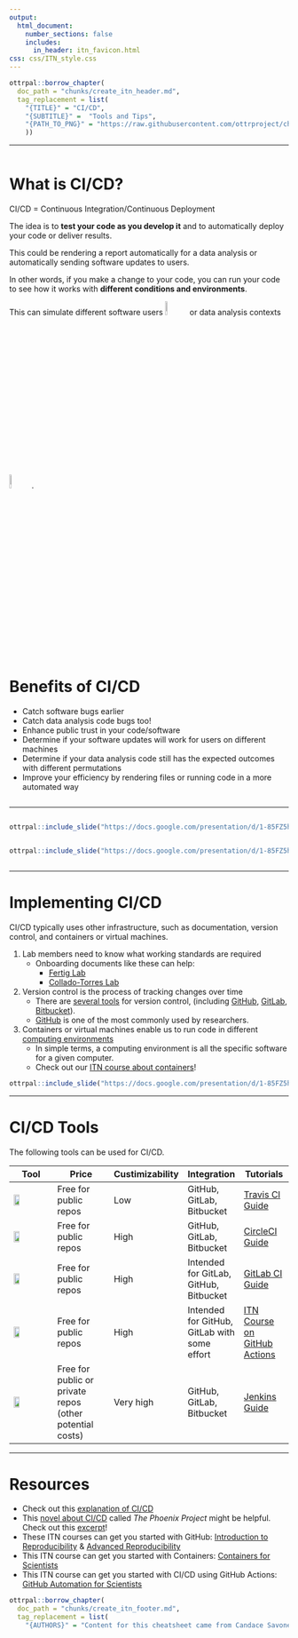```yaml
---
output:
  html_document:
    number_sections: false
    includes:
      in_header: itn_favicon.html
css: css/ITN_style.css
---
```


```r
ottrpal::borrow_chapter(
  doc_path = "chunks/create_itn_header.md",
  tag_replacement = list(
    "{TITLE}" = "CI/CD", 
    "{SUBTITLE}" =  "Tools and Tips",
    "{PATH_TO_PNG}" = "https://raw.githubusercontent.com/ottrproject/cheatsheets/refs/heads/main/pngs/cicd.png"
    ))
```

<hr>



<div class="row">
<div class="column">
# What is CI/CD?

CI/CD = Continuous Integration/Continuous Deployment

The idea is to **test your code as you develop it** and to automatically deploy your code or deliver results. 

This could be rendering a report automatically for a data analysis or automatically sending software updates to users.

In other words, if you make a change to your code, you can run your code to see how it works with **different conditions and environments**.

This can simulate different software users <img src="https://www.iconpacks.net/icons/1/free-icon-user-group-296.png" width = 8%>  or data analysis contexts <img src="https://www.iconpacks.net/icons/4/free-icon-laptop-settings-12589.png" width = 8%>.



</div>

<div class="column">

# Benefits of CI/CD

- Catch software bugs earlier
- Catch data analysis code bugs too!
- Enhance public trust in your code/software
- Determine if your software updates will work for users on different machines
- Determine if your data analysis code still has the expected outcomes with different permutations
- Improve your efficiency by rendering files or running code in a more automated way

</div>

</div>

<hr>

<div class="row">
<div class="column">
```r
ottrpal::include_slide("https://docs.google.com/presentation/d/1-85FZ5hpKKXdqq0bnWPNKO6Mkb9IzSr6N4Je9Y3S_6g/edit?slide=id.g35279513746_0_2350#slide=id.g35279513746_0_2350")
```
</div>
<div class="column">
```r
ottrpal::include_slide("https://docs.google.com/presentation/d/1-85FZ5hpKKXdqq0bnWPNKO6Mkb9IzSr6N4Je9Y3S_6g/edit?slide=id.g35279513746_0_2381#slide=id.g35279513746_0_2381")
```

</div>

</div>

<hr>

# Implementing CI/CD

CI/CD typically uses other infrastructure, such as documentation, version control, and containers or virtual machines.

1) Lab members need to know what working standards are required
    - Onboarding documents like these can help: 
      - [Fertig Lab](https://fertiglab.github.io/onboarding/)
      - [Collado-Torres Lab](https://lcolladotor.github.io/bioc_team_ds/onboarding.html)

2) Version control is the process of tracking changes over time
    - There are [several tools](https://icubetechnolabs.com/github-vs-gitlab-vs-bitbucket-which-version-control-system-is-right-for-you/) for version control, (including [GitHub](https://github.com/), [GitLab](https://about.gitlab.com/topics/version-control/), [Bitbucket](https://bitbucket.org/product/version-control-software)).
    - [GitHub](https://github.com/) is one of the most commonly used by researchers.

3) Containers or virtual machines enable us to run code in different [computing environments](https://hutchdatascience.org/Containers_for_Scientists/02-why-containers.html)
    - In simple terms, a computing environment is all the specific software for a given computer. 
    - Check out our [ITN course about containers](https://hutchdatascience.org/ITN_course_search/Containers_for_Scientists_coursePage.html)!
  
  
```r
ottrpal::include_slide("https://docs.google.com/presentation/d/1-85FZ5hpKKXdqq0bnWPNKO6Mkb9IzSr6N4Je9Y3S_6g/edit?slide=id.g35279513746_0_188#slide=id.g35279513746_0_188")
```
<hr>
  
# CI/CD Tools

The following tools can be used for CI/CD.

<div class = myStyle>
|Tool|Price| Custimizability|Integration|Tutorials|
|----|-----|-----|----|----|
|<a href="https://www.travis-ci.com/"> <img src="css/images/travisci.png"  height = 40%> </a> | Free for public repos| Low|GitHub, GitLab, Bitbucket| [Travis CI Guide](https://docs.travis-ci.com/user/for-beginners/)|
|<a href="https://circleci.com/"><img src="css/images/circleci.png" height = 40%> </a>| Free for public repos | High|GitHub, GitLab, Bitbucket|[CircleCI Guide](https://circleci.com/docs/getting-started/) |
|<a href="https://docs.gitlab.com/ci//"><img src="css/images/gitlab.png" height = 40%> </a>| Free for public repos| High|Intended for GitLab, GitHub, Bitbucket|[GitLab CI Guide](https://docs.gitlab.com/ci/) |
|<a href="https://github.blog/enterprise-software/ci-cd/build-ci-cd-pipeline-github-actions-four-steps/"><img
src="css/images/githubactions.png" height = 40%> </a>| Free for public repos| High|Intended for GitHub, GitLab with some effort|[ITN Course on GitHub Actions](https://hutchdatascience.org/ITN_course_search/GitHub_Automation_for_Scientists_coursePage.html) |
|<a href="https://www.jenkins.io/"><img src="css/images/jenkins.png" height = 40%> </a>|Free for public or private repos (other potential costs)| Very high|GitHub, GitLab, Bitbucket|[Jenkins Guide](https://www.jenkins.io/doc/pipeline/tour/getting-started/)
</div>

<hr>

# Resources

- Check out this [explanation of CI/CD](https://circleci.com/blog/what-is-a-ci-cd-pipeline/)
- This [novel about CI/CD](https://itrevolution.com/product/the-phoenix-project/) called _The Phoenix Project_ might be helpful. Check out this [excerpt](https://itrevolution.com/wp-content/uploads/2022/06/TPP5_excerpt.pdf)!
- These ITN courses can get you started with GitHub: 
[Introduction to Reproducibility](https://hutchdatascience.org/ITN_course_search/Reproducibility_in_Cancer_Informatics_coursePage.html)
 & [Advanced Reproducibility](https://hutchdatascience.org/ITN_course_search/Adv_Reproducibility_in_Cancer_Informatics_coursePage.html)
- This ITN course can get you started with Containers:
[Containers for Scientists](https://hutchdatascience.org/ITN_course_search/Containers_for_Scientists_coursePage.html)
- This ITN course can get you started with CI/CD using GitHub Actions: [GitHub Automation for Scientists](https://hutchdatascience.org/ITN_course_search/GitHub_Automation_for_Scientists_coursePage.html) 



```r
ottrpal::borrow_chapter(
  doc_path = "chunks/create_itn_footer.md",
  tag_replacement = list(
    "{AUTHORS}" = "Content for this cheatsheet came from Candace Savonen and Carrie Wright. It was summarized and formatted by Carrie Wright. Icons from https://www.iconpacks.net. The cheatsheet was also inspired by a discussion that involved the ITCR OPEN community (https://www.itcrtraining.org/open)."))
```

